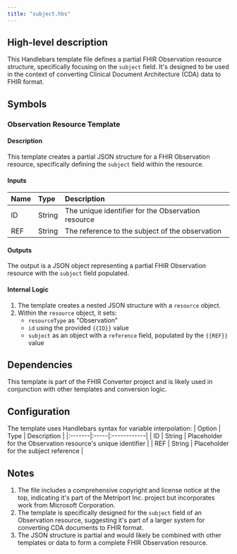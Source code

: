 ```yaml
---
title: "subject.hbs"
---
```


## High-level description
This Handlebars template file defines a partial FHIR Observation resource structure, specifically focusing on the `subject` field. It's designed to be used in the context of converting Clinical Document Architecture (CDA) data to FHIR format.

## Symbols

### Observation Resource Template
#### Description
This template creates a partial JSON structure for a FHIR Observation resource, specifically defining the `subject` field within the resource.

#### Inputs
| Name | Type | Description |
|:-----|:-----|:------------|
| ID | String | The unique identifier for the Observation resource |
| REF | String | The reference to the subject of the observation |

#### Outputs
The output is a JSON object representing a partial FHIR Observation resource with the `subject` field populated.

#### Internal Logic
1. The template creates a nested JSON structure with a `resource` object.
2. Within the `resource` object, it sets:
   - `resourceType` as "Observation"
   - `id` using the provided `{{ID}}` value
   - `subject` as an object with a `reference` field, populated by the `{{REF}}` value

## Dependencies
This template is part of the FHIR Converter project and is likely used in conjunction with other templates and conversion logic.

## Configuration
The template uses Handlebars syntax for variable interpolation:
| Option | Type | Description |
|:-------|:-----|:------------|
| ID | String | Placeholder for the Observation resource's unique identifier |
| REF | String | Placeholder for the subject reference |

## Notes
1. The file includes a comprehensive copyright and license notice at the top, indicating it's part of the Metriport Inc. project but incorporates work from Microsoft Corporation.
2. The template is specifically designed for the `subject` field of an Observation resource, suggesting it's part of a larger system for converting CDA documents to FHIR format.
3. The JSON structure is partial and would likely be combined with other templates or data to form a complete FHIR Observation resource.